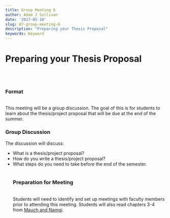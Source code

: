 ```yaml
---
title: Group Meeting 6
author: Adam J Sullivan
date: '2017-05-10'
slug: 07-group-meeting-6
description: "Preparing your Thesis Proposal"
keywords: Keyword
---
```



<h1> Preparing your Thesis Proposal</h1><br><br><h3> Format</h3><br>This meeting will be a group discussion. The goal of this is  for students to  learn about the thesis/project proposal that will be due at the end of the summer. <h3> Group Discussion </h3>The discussion will discuss:<ul><li> What is a thesis/project proposal?</li><li> How do you write a thesis/project proposal?</li><li> What steps do you need to take before the end of the semester.</li><br><h3> Preparation for Meeting</h3><br>Students will need to identify and set up meetings with faculty members prior to attending this meeting. Students will also read chapters 3-4 from [Mauch and Namgi](http://www.emu.edu.tr/aelci/courses/graduate/guide_to_the_successful_thesis_and_dissertation.pdf). 


